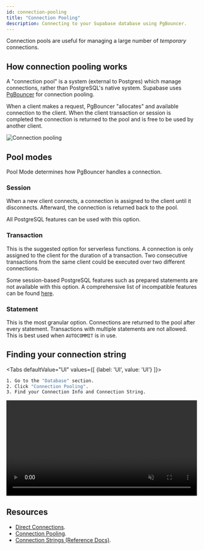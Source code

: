 ```yaml
---
id: connection-pooling
title: "Connection Pooling"
description: Connecting to your Supabase database using PgBouncer.
---
```


Connection pools are useful for managing a large number of _temporary_ connections. 

## How connection pooling works

A "connection pool" is a system (external to Postgres) which manage connections, rather than PostgreSQL's native system. Supabase uses [PgBouncer](https://www.pgbouncer.org/) for connection pooling.

When a client makes a request, PgBouncer "allocates" and available connection to the client.
When the client transaction or session is completed the connection is returned to the pool and is free to be used by another client.


![Connection pooling](/img/guides/connection-pool.png)


## Pool modes

Pool Mode determines how PgBouncer handles a connection.

### Session

When a new client connects, a connection is assigned to the client until it disconnects. Afterward, the connection is returned back to the pool. 

All PostgreSQL features can be used with this option.

### Transaction

This is the suggested option for serverless functions. A connection is only assigned to the client for the duration of a transaction. Two consecutive transactions from the same client 
could be executed over two different connections. 

Some session-based PostgreSQL features such as prepared statements are not available with this option. 
A comprehensive list of incompatible features can be found [here](https://www.pgbouncer.org/features.html).

### Statement

This is the most granular option. Connections are returned to the pool after every statement. Transactions with multiple statements are not allowed. This is best used when `AUTOCOMMIT` is in use.

## Finding your connection string

<Tabs
defaultValue="UI"
values={[
  {label: 'UI', value: 'UI'}
]}>
<TabItem value="UI">

```sh
1. Go to the "Database" section.
2. Click "Connection Pooling".
3. Find your Connection Info and Connection String.
```

<video width="99%" muted playsInline controls="true">
  <source src="/videos/pgbouncer-connection.mp4" type="video/mp4" muted playsInline />
</video>

</TabItem>
</Tabs>



## Resources 

- [Direct Connections](/docs/guides/database/connecting/direct-connections).
- [Connection Pooling](/docs/guides/database/connecting/connection-pooling).
- [Connection Strings (Reference Docs)](/docs/reference/postgres/connection-strings).
